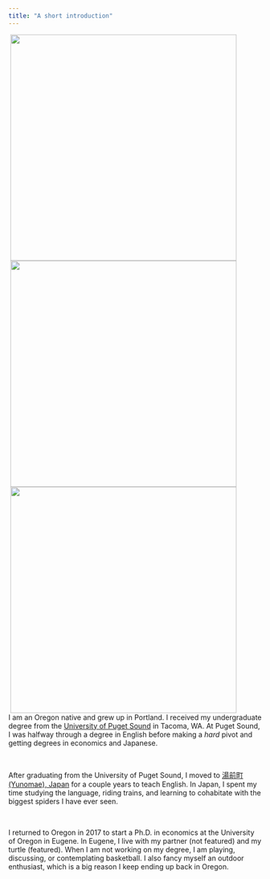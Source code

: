 ```yaml
---
title: "A short introduction"
---
```


<img class= "margin" align="right" src="images/photos/japan_out the window.jpeg" width = "450" HSPACE = "50">

<br>

<img class= "margin" align="right" src="images/photos/tom.jpeg" width = "450" HSPACE = "50">

<br>

<img class= "margin" align="right" src="images/photos/hiking.jpeg" width = "450" HSPACE = "50">

I am an Oregon native and grew up in Portland. I received my undergraduate degree from the [University of Puget Sound](https://www.pugetsound.edu/) in Tacoma, WA. At Puget Sound, I was halfway through a degree in English before making a *hard* pivot and getting degrees in economics and Japanese. 

<br>

After graduating from the University of Puget Sound, I moved to [湯前町 (Yunomae), Japan](https://earth.google.com/web/data=MkEKPwo9CiExVEc3VDhRYzFOdnBzamdXQXJ2a0s2eFRGWTFkNm1JWlgSFgoUMDBDOUJCMzk0NzI1MTNBRTQwNkEgAQ) for a couple years to teach English. In Japan, I spent my time studying the language, riding trains, and learning to cohabitate with the biggest spiders I have ever seen. 

<br>

I returned to Oregon in 2017 to start a Ph.D. in economics at the University of Oregon in Eugene. In Eugene, I live with my partner (not featured) and my turtle (featured). When I am not working on my degree, I am playing, discussing, or contemplating basketball. I also fancy myself an outdoor enthusiast, which is a big reason I keep ending up back in Oregon.
